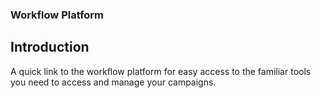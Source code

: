 ### Workflow Platform

## Introduction

A quick link to the workflow platform for easy access to the familiar tools you need to access and manage your campaigns.